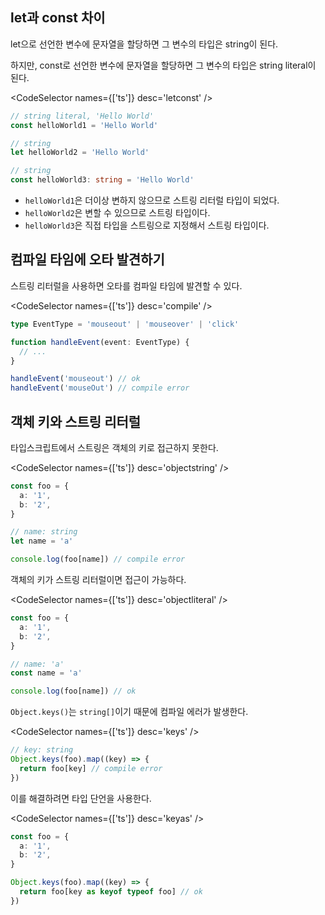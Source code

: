 
## let과 const 차이

let으로 선언한 변수에 문자열을 할당하면 그 변수의 타입은 string이 된다.

하지만, const로 선언한 변수에 문자열을 할당하면 그 변수의 타입은 string literal이 된다.

<CodeSelector names={['ts']} desc='letconst' />

```ts
// string literal, 'Hello World'
const helloWorld1 = 'Hello World'

// string
let helloWorld2 = 'Hello World'

// string
const helloWorld3: string = 'Hello World'
```

- `helloWorld1`은 더이상 변하지 않으므로 스트링 리터럴 타입이 되었다.
- `helloWorld2`은 변할 수 있으므로 스트링 타입이다.
- `helloWorld3`은 직접 타입을 스트링으로 지정해서 스트링 타입이다.

## 컴파일 타임에 오타 발견하기

스트링 리터럴을 사용하면 오타를 컴파일 타임에 발견할 수 있다.

<CodeSelector names={['ts']} desc='compile' />

```ts
type EventType = 'mouseout' | 'mouseover' | 'click'

function handleEvent(event: EventType) {
  // ...
}

handleEvent('mouseout') // ok
handleEvent('mouseOut') // compile error
```

## 객체 키와 스트링 리터럴

타입스크립트에서 스트링은 객체의 키로 접근하지 못한다.

<CodeSelector names={['ts']} desc='objectstring' />

```ts
const foo = {
  a: '1',
  b: '2',
}

// name: string
let name = 'a'

console.log(foo[name]) // compile error
```

객체의 키가 스트링 리터럴이면 접근이 가능하다.

<CodeSelector names={['ts']} desc='objectliteral' />

```ts
const foo = {
  a: '1',
  b: '2',
}

// name: 'a'
const name = 'a'

console.log(foo[name]) // ok
```

`Object.keys()`는 `string[]`이기 때문에 컴파일 에러가 발생한다.

<CodeSelector names={['ts']} desc='keys' />

```ts
// key: string
Object.keys(foo).map((key) => {
  return foo[key] // compile error
})
```

이를 해결하려면 타입 단언을 사용한다.

<CodeSelector names={['ts']} desc='keyas' />

```ts
const foo = {
  a: '1',
  b: '2',
}

Object.keys(foo).map((key) => {
  return foo[key as keyof typeof foo] // ok
})
```
